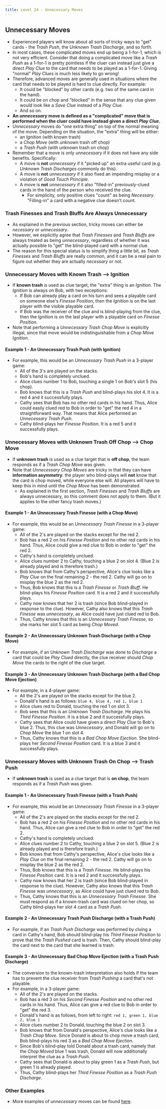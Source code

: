```yaml
---
title: Level 24 - Unnecessary Moves
---
```



## Unnecessary Moves

- Experienced players will know about all sorts of tricky ways to "get" cards - the _Trash Push_, the _Unknown Trash Discharge_, and so forth.
- In most cases, these complicated moves end up being a 1-for-1, which is not very efficient. Consider that doing a complicated move like a _Trash Push_ as a 1-for-1 is pretty pointless if the cluer can instead just give a direct _Play Clue_ to the card that needs to be played as a 1-for-1. Giving "normal" _Play Clues_ is much less likely to go wrong!
- Therefore, advanced moves are generally used in situations where the card that needs to be played is hard to clue directly. For example:
  - It could be "blocked" by other cards (e.g. two of the same card in the hand).
  - It could be on chop and "blocked" in the sense that any clue given would look like a _Save Clue_ instead of a _Play Clue_.
  - And so on.
- **An _unnecessary_ move is defined as a "complicated" move that is performed when the cluer could have instead given a direct _Play Clue_.**
- _Unnecessary_ moves do "one extra thing" on top of the normal meaning of the move. Depending on the situation, the "extra" thing will be either:
  - an _Ignition_ (with known trash)
  - a _Chop Move_ (with unknown trash off chop)
  - a _Trash Push_ (with unknown trash on chop)
- Remember that a move is only _unnecessary_ if it does not have any side benefits. Specifically:
  - A move is **not** _unnecessary_ if it "picked up" an extra useful card (e.g. _Unknown Trash Discharges_ commonly do this).
  - A move is **not** _unnecessary_ if it also fixed an impending misplay or a violation of _Good Touch Principle_.
  - A move is **not** _unnecessary_ if it also "filled-in" previously-clued cards in the hand of the person who received the clue.
    - For simplicity, only positive clues "count" as being _Necessary_. "Filling-in" a card with a negative clue doesn't count.

### Trash Finesses and Trash Bluffs Are Always Unnecessary

- As explained in the previous section, tricky moves can either be _necessary_ or _unnecessary_.
- However, we explicitly agree that _Trash Finesses_ and _Trash Bluffs_ are always treated as being _unnecessary_, regardless of whether it was actually possible to "get" the blind-played card with a normal clue.
- The reason for this special status is to simplify thing a little bit, as _Trash Finesses_ and _Trash Bluffs_ are really common, and it can be a real pain to figure out whether they are actually _necessary_ or not.

### Unnecessary Moves with Known Trash --> Ignition

- If **known trash** is used as clue target, the "extra" thing is an _Ignition_. The _Ignition_ is always on Bob, with two exceptions:
  - If Bob can already play a card on his turn and sees a playable card on someone else's _Finesse Position_, then the _Ignition_ is on the last player with the visible playable card.
  - If Bob was the receiver of the clue and is blind-playing from the clue, then the _Ignition_ is on the last player with a playable card on _Finesse Position_.
- Note that performing a _Unnecessary Trash Chop Move_ is explicitly illegal, since that move would be indistinguishable from a _Chop Move Ignition_.

#### Example 1 - An Unnecessary Trash Push (with Ignition)

- For example, this would be an _Unnecessary Trash Push_ in a 3-player game:
  - All of the 3's are played on the stacks.
  - Bob's hand is completely unclued.
  - Alice clues number 1 to Bob, touching a single 1 on Bob's slot 5 (his chop).
  - Bob knows that this is a _Trash Push_ and blind-plays his slot 4. It is a red 4 and it successfully plays.
  - Cathy sees that Bob has no other red cards in his hand. Thus, Alice could easily clued red to Bob in order to "get" the red 4 in a straightforward way. That means that Alice performed an _Unnecessary Trash Push_.
  - Cathy blind-plays her _Finesse Position_. It is a red 5 and it successfully plays.

<UnnecessaryTrashPushIgnition />

### Unnecessary Moves with Unknown Trash Off Chop --> Chop Move

- If **unknown trash** is used as a clue target that is **off chop**, the team responds as if a _Trash Chop Move_ was given.
- Note that _Unnecessary Chop Moves_ are tricky in that they can have **information asymmetry**: the player who blind-plays will **not** know that the card is chop moved, while everyone else will. All players will have to keep this in mind until the _Chop Move_ has been demonstrated.
  - As explained in the first section, _Trash Finesses_ and _Trash Bluffs_ are always unnecessary, so this comment does not apply to them. (But it applies to the other fancy trash moves.)

#### Example 1 - An Unnecessary Trash Finesse (with a Chop Move)

- For example, this would be an _Unnecessary Trash Finesse_ in a 3-player game:
  - All of the 2's are played on the stacks except for the red 2.
  - Bob has a red 2 on his _Finesse Position_ and no other red cards in his hand. Thus, Alice could give a red clue to Bob in order to "get" the red 2.
  - Cathy's hand is completely unclued.
  - Alice clues number 2 to Cathy, touching a blue 2 on slot 4. (Blue 2 is already played and is therefore trash.)
  - Bob knows that from Cathy's perspective, Alice's clue looks like a _Play Clue_ on the final remaining 2 - the red 2. Cathy will go on to misplay the blue 2 as the red 2.
  - Thus, Bob knows that this is a _Trash Finesse_ or _Trash Bluff_. He blind-plays his _Finesse Position_ card. It is a red 2 and it successfully plays.
  - Cathy now knows that her 2 is trash (since Bob blind-played in response to the clue). However, Cathy also knows that this _Trash Finesse_ was _unnecessary_, as Alice could have just clued red to Bob.
  - Thus, Cathy knows that this is an _Unnecessary Trash Finesse_, so she marks her slot 5 card as being _Chop Moved_.

<UnnecessaryTrashFinesseChopMove />

#### Example 2 - An Unnecessary Unknown Trash Discharge (with a Chop Move)

- For example, if an _Unknown Trash Discharge_ was done to _Discharge_ a card that could be _Play Clued_ directly, the clue receiver should _Chop Move_ the cards to the right of the clue target.

#### Example 3 - An Unnecessary Unknown Trash Discharge (with a Bad Chop Move Ejection)

- For example, in a 4-player game:
  - All the 2's are played on the stacks except for the blue 2.
  - Donald's hand is as follows: `blue 4, blue 4, red 1, blue 1`
  - Alice clues red to Donald, touching the red 1 on slot 3.
  - Bob sees that this is an _Unknown Trash Discharge_. He plays his _Third Finesse Position_. It is a blue 2 and it successfully plays.
  - Cathy sees that Alice could have given a direct _Play Clue_ to Bob's blue 2. Thus, this clue was _Unnecessary_, and Donald will go on to _Chop Move_ the blue 1 on slot 4.
  - Thus, Cathy knows that this is a _Bad Chop Move Ejection_. She blind-plays her _Second Finesse Position_ card. It is a blue 3 and it successfully plays.

### Unnecessary Moves with Unknown Trash On Chop --> Trash Push

- If **unknown trash** is used as a clue target that is **on chop**, the team responds as if a _Trash Push_ was given.

#### Example 1 - An Unnecessary Trash Finesse (with a Trash Push)

- For example, this would be an _Unnecessary Trash Finesse_ in a 3-player game:
  - All of the 2's are played on the stacks except for the red 2.
  - Bob has a red 2 on his _Finesse Position_ and no other red cards in his hand. Thus, Alice can give a red clue to Bob in order to "get" the red 2.
  - Cathy's hand is completely unclued.
  - Alice clues number 2 to Cathy, touching a blue 2 on slot 5. (Blue 2 is already played and is therefore trash.)
  - Bob knows that from Cathy's perspective, Alice's clue looks like a _Play Clue_ on the final remaining 2 - the red 2. Cathy will go on to misplay the blue 2 as the red 2.
  - Thus, Bob knows that this is a _Trash Finesse_. He blind-plays his _Finesse Position_ card. It is a red 2 and it successfully plays.
  - Cathy now knows that her 2 is trash (since Bob blind-played in response to the clue). However, Cathy also knows that this _Trash Finesse_ was _unnecessary_, as Alice could have just clued red to Bob.
  - Thus, Cathy knows that this is an _Unnecessary Trash Finesse_. She must respond as if a known-trash card was clued on her chop, so Cathy blind-plays her slot 4 card as a _Trash Push_.

<UnnecessaryTrashFinesseTrashPush />

#### Example 2 - An Unnecessary Trash Push Discharge (with a Trash Push)

- For example, if an _Trash Push Discharge_ was performed by cluing a card in Cathy's hand, Bob should blind-play his _Third Finesse Position_ to prove that the _Trash Pushed_ card is trash. Then, Cathy should blind-play the card next to the card that she learned is trash.

#### Example 3 - An Unnecessary Bad Chop Move Ejection (with a Trash Push Discharge)

- The conversion to the known-trash interpretation also holds if the team has to prevent the clue receiver from _Trash Pushing_ a card that's not playable.
- For example, in a 3-player game:
  - All of the 2's are played on the stacks.
  - Bob has a red 3 on his _Second Finesse Position_ and no other red cards in his hand. Thus, Alice can give a red clue to Bob in order to "get" the red 3.
  - Donald's hand is as follows, from left to right: `red 1, green 1, blue 2, blue 1`
  - Alice clues number 2 to Donald, touching the blue 2 on slot 3.
  - Bob knows that from Donald's perspective, Alice's clue looks like a _Trash Chop Move_. Since Donald is about to chop move a trash card, Bob blind-plays his red 3 as a _Bad Chop Move Ejection_.
  - Since Bob's blind-play told Donald about a trash card, namely that the _Chop Moved_ blue 1 was trash, Donald will now additionally interpret the clue as a _Trash Push_.
  - Cathy sees that Donald is about to play green 1 as a _Trash Push_, but green 1 is already played.
  - Thus, Cathy blind-plays her _Third Finesse Position_ as a _Trash Push Discharge_.

<UnnecessaryBadChopMoveEjection />

### Other Examples

- More examples of _unnecessary_ moves can be found [here](examples/unnecessary.mdx).
